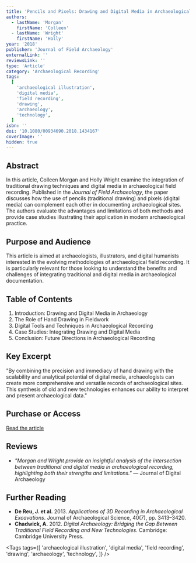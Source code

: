 ```yaml
---
title: 'Pencils and Pixels: Drawing and Digital Media in Archaeological Field Recording'
authors:
  - lastName: 'Morgan'
    firstName: 'Colleen'
  - lastName: 'Wright'
    firstName: 'Holly'
year: '2018'
publisher: 'Journal of Field Archaeology'
externalLink: ''
reviewsLink: ''
type: 'Article'
category: 'Archaeological Recording'
tags:
  [
    'archaeological illustration',
    'digital media',
    'field recording',
    'drawing',
    'archaeology',
    'technology',
  ]
isbn: ''
doi: '10.1080/00934690.2018.1434167'
coverImage: ''
hidden: true
---
```


## Abstract

In this article, Colleen Morgan and Holly Wright examine the integration of traditional drawing techniques and digital media in archaeological field recording. Published in the _Journal of Field Archaeology_, the paper discusses how the use of pencils (traditional drawing) and pixels (digital media) can complement each other in documenting archaeological sites. The authors evaluate the advantages and limitations of both methods and provide case studies illustrating their application in modern archaeological practice.

## Purpose and Audience

This article is aimed at archaeologists, illustrators, and digital humanists interested in the evolving methodologies of archaeological field recording. It is particularly relevant for those looking to understand the benefits and challenges of integrating traditional and digital media in archaeological documentation.

## Table of Contents

1. Introduction: Drawing and Digital Media in Archaeology
2. The Role of Hand Drawing in Fieldwork
3. Digital Tools and Techniques in Archaeological Recording
4. Case Studies: Integrating Drawing and Digital Media
5. Conclusion: Future Directions in Archaeological Recording

## Key Excerpt

"By combining the precision and immediacy of hand drawing with the scalability and analytical potential of digital media, archaeologists can create more comprehensive and versatile records of archaeological sites. This synthesis of old and new technologies enhances our ability to interpret and present archaeological data."

## Purchase or Access

[Read the article](https://www.tandfonline.com/doi/abs/10.1080/00934690.2018.1434167)

## Reviews

- _"Morgan and Wright provide an insightful analysis of the intersection between traditional and digital media in archaeological recording, highlighting both their strengths and limitations."_ — Journal of Digital Archaeology

## Further Reading

- **De Reu, J. et al.** 2013. _Applications of 3D Recording in Archaeological Excavations_. Journal of Archaeological Science, 40(7), pp. 3413–3420.
- **Chadwick, A.** 2012. _Digital Archaeology: Bridging the Gap Between Traditional Field Recording and New Technologies_. Cambridge: Cambridge University Press.

<Tags
  tags={[
    'archaeological illustration',
    'digital media',
    'field recording',
    'drawing',
    'archaeology',
    'technology',
  ]}
/>
